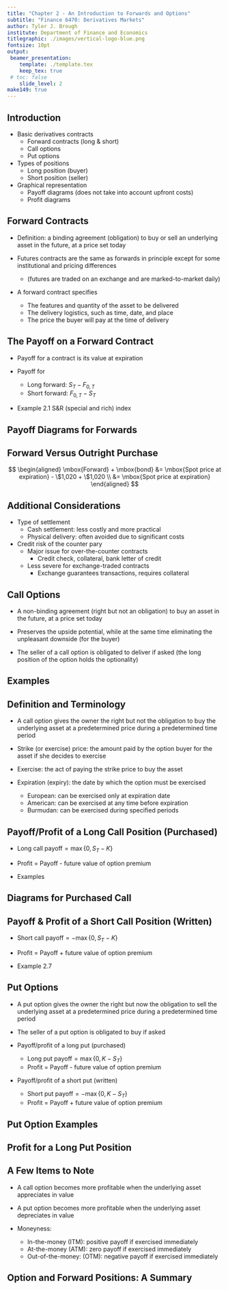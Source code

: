 ```yaml
---
title: "Chapter 2 - An Introduction to Forwards and Options"
subtitle: "Finance 6470: Derivatives Markets" 
author: Tyler J. Brough
institute: Department of Finance and Economics 
titlegraphic: ./images/vertical-logo-blue.png
fontsize: 10pt
output:
 beamer_presentation:
    template: ./template.tex
    keep_tex: true
 # toc: false
    slide_level: 2
make149: true
---
```



## Introduction 

* Basic derivatives contracts
	- Forward contracts (long & short)
	- Call options
	- Put options


* Types of positions
	- Long position (buyer)
	- Short position (seller)


* Graphical representation
	- Payoff diagrams (does not take into account upfront costs)
	- Profit diagrams


## Forward Contracts

* Definition: a binding agreement (obligation) to buy or sell an underlying asset in the future, at a price set today

* Futures contracts are the same as forwards in principle except for some institutional and pricing differences
	- (futures are traded on an exchange and are marked-to-market daily)

* A forward contract specifies
	- The features and quantity of the asset to be delivered
	- The delivery logistics, such as time, date, and place
	- The price the buyer will pay at the time of delivery


## The Payoff on a Forward Contract

* Payoff for a contract is its value at expiration

* Payoff for
	- Long forward: $S_{T} - F_{0,T}$
	- Short forward: $F_{0,T} - S_{T}$

* Example 2.1 S&R (special and rich) index


## Payoff Diagrams for Forwards



## Forward Versus Outright Purchase

\vspace{50mm}

$$
\begin{aligned}
\mbox{Forward} + \mbox{bond} &= \mbox{Spot price at expiration} - \$1,020 + \$1,020 \\
                             &= \mbox{Spot price at expiration}
\end{aligned}
$$


## Additional Considerations

* Type of settlement
	- Cash settlement: less costly and more practical 
	- Physical delivery: often avoided due to significant costs

* Credit risk of the counter pary
	- Major issue for over-the-counter contracts
		- Credit check, collateral, bank letter of credit
	- Less severe for exchange-traded contracts
		- Exchange guarantees transactions, requires collateral


## Call Options

* A non-binding agreement (right but not an obligation) to buy an asset in the future, at a price set today

* Preserves the upside potential, while at the same time eliminating the unpleasant downside (for the buyer)

* The seller of a call option is obligated to deliver if asked (the long position of the option holds the optionality)


## Examples



## Definition and Terminology

* A call option gives the owner the right but not the obligation to buy the underlying asset at a predetermined price during
  a predetermined time period

* Strike (or exercise) price: the amount paid by the option buyer for the asset if she decides to exercise

* Exercise: the act of paying the strike price to buy the asset

* Expiration (expiry): the date by which the option must be exercised
	- European: can be exercised only at expiration date
	- American: can be exercised at any time before expiration
	- Burmudan: can be exercised during specified periods


## Payoff/Profit of a Long Call Position (Purchased)

* $\mbox{Long call payoff} = \max{\{0, S_{T} - K\}}$

* Profit = Payoff - future value of option premium 

* Examples

\vspace{40mm}


## Diagrams for Purchased Call



## Payoff & Profit of a Short Call Position (Written)

* $\mbox{Short call payoff} = -\max{\{0, S_{T} - K\}}$

* Profit = Payoff + future value of option premium

* Example 2.7

\vspace{40mm}



## Put Options

* A put option gives the owner the right but now the obligation to sell the underlying asset at a predetermined price during
  a predetermined time period

* The seller of a put option is obligated to buy if asked

* Payoff/profit of a long put (purchased) 
	- $\mbox{Long put payoff} = \max{\{0, K - S_{T}\}}$
	- Profit = Payoff - future value of option premium

* Payoff/profit of a short put (written)
	- $\mbox{Short put payoff} = -\max{\{0, K - S_{T}\}}$
	- Profit = Payoff + future value of option premium

	
## Put Option Examples



## Profit for a Long Put Position


## A Few Items to Note

* A call option becomes more profitable when the underlying asset appreciates in value

* A put option becomes more profitable when the underlying asset depreciates in value

* Moneyness:
	- In-the-money (ITM): positive payoff if exercised immediately 
	- At-the-money (ATM): zero payoff if exercised immediately
	- Out-of-the-money: (OTM): negative payoff if exercised immediately


## Option and Forward Positions: A Summary



